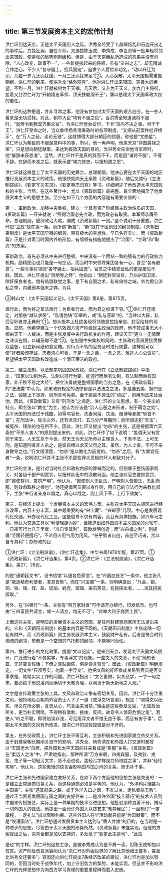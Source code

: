 ```yaml
---
---
---
```

title: 第三节发展资本主义的宏伟计划
---



洪仁玕到达天京，正是太平天国用人之际。洪秀全经受了韦昌辉叛乱和石达开出走的事件后，力挽狂澜，自任军师，又选拔陈玉成、李秀成、李世贤等一批年轻将领出来辅政，使紧张的局势刚刚缓和。但是，由于天京叛乱所造成的恶果并没有消除，“人心改变，政事不一”，一些新提拔起来的将领，虽有“奋兴之志”，却无精诚合作之心，不少人“各守疆土，招兵固宠”，追求个人爵位和功名，“动以升迁为荣，几若一岁九迁而犹缓，一月三迁而犹未足”②。人心涣散，太平天国极需重振朝纲。洪仁玕的到来，使洪秀全“格外欢喜”，他对洪仁玕出来辅国，寄极大的希望。不到一月，洪仁玕就被封为干天福，几天后，又升为干天义，加九门主将衔，接着又封洪仁玕为“开朝精忠军师、顶天扶朝纲干王”，膺以总理太平天国军政大权的重任。

洪仁玕的这种恩遇，并非寻常之事，他没有参加过太平天国的艰苦创业，在一些人看来是无功受禄。对此，朝中大臣“均有不服之色”。当洪秀全知道诸将不服时，“就传令到教堂齐集众官”，令洪仁玕登台受印，下令“京内不决之事，问于干王”。洪仁玕受命之时，当众重申杨秀清秉政时的各项制度，“又把从前案件批评榜示”，在“万人之前，谈论无错”。这就博得大部分朝臣的信服，称他是“文曲星”。洪仁玕认为朝臣的不服是意料中的事，所以，他一再声明，他来天京“非图爵禄之荣”，只是想向朝廷献策，来达到报效天国的目的。当洪秀全任命他当军师时，他“屡辞未获恩准”。当然，洪仁玕并不是真的辞而不干，而是因“诸将不服”，不得不辞。在辞而未准之后，就表示要“竭力效忠，以报知遇之恩”。

洪仁玕就这样登上了太平天国的历史舞台，总理朝纲，他决心要在太平天国的地区推行发展资本主义的政策。他很快就向天王条陈《资政新篇》，随后又颁行《立法制諠谕》、《钦定军次实录》、《钦定英杰归真》等书，详细阐述了他改造太平天国政权的主张。当然，在这些著作中，尤以《资政新篇》最完整、最全面地揭示了他发展资本主义的思想主张。至少在如下几个方面的内容是有重要价值的：

第一，革新政治，加强中央集权，建立一个具有资产阶级民主政治性质的天国。《资政新篇》一开头就说：“照得治国必先立政，而为政必有取资。本军师恭膺圣命，总理朝纲，爰综政治大略，编成《资政新篇》一则。”这个说明十分重要。洪仁玕把“立政”放在第一条。而所谓“新篇”，“新”就在于区别旧的纲领制度。《天朝田亩制度》是太平天国早期的纲领，带有极大的空想性，早已名存实亡。而《资政新篇》正是针对着当时国内外的形势，有纲领有措施地提出了“治国”、“立政”和“取资”的方案。

革新政治，首先必须从中央进行整顿。中央没有一个团结一致的强有力的行政权力机构，励精图治也只能是一句空话。而当时中央领导集团各有一心，甚至“各有散意”。一些军事将领则“各守疆土，招兵固宠”。官员之中结党营私的更是屡见不鲜。因此，洪仁玕提出“禁朋党之弊”，他指出：“朝廷封官设将，乃以护国卫民、除奸保良者也。倘有结盟联党之事，是下有自固之术，私有倚恃之端，外为假公济私之举，内藏弱本强末之弊。为兵

②韩山文：《太平天国起义记》，《太平天国》第6册，第875页。

者行此，而为将之军法难行；为臣者行此，而为君之权谋下夺。”①洪仁玕还规定，对那些“越队求荣”，“私镌伪铸”印章的，或“私与官职”的，“当律以大辟，私受官职者亦正典刑”①。想从根本上杜绝各级将领随意拉拢亲信、封官给禄的现象。显然，他希望建立一个仿效西方资产阶级民主政治的政府，他不赞成事无大小都由天王一人裁决，而是主张发挥中央行政机关的作用，建议天王“更立一无情面之谏议在侧，以辅圣聪不逮”②。在加强中央集权的同时，主张政府官员要接受群众监督，设立新闻纸和意见箱。对行为不轨的官员及时进行揭露，这样就可以使“奸者股慄存诚，忠者清心可表，于是一念之善，一念之恶，难逃人心公议矣”。希望把太平天国政权改造成一个清正廉洁的政府。

第二，建立法制，以法制来巩固国家政权。洪仁玕在《立法制諠諠谕》中指出：“国家以法制为先，法制以遵行为要，能遵行而后有法制，有法制而后有国家，此千秋不易之大经”。把立法看成是整顿国家的当务之急。在《资政新篇》的“法法类”中认为，如果政府规定的法律都是以法法之之法，多是遵五美、摒四恶之法，诚能上下凛遵，则刑具可免矣。至于那些不遵法的“顽民”，则用刑法来处治他。因此，《资政新篇》又有“刑刑类”之规定。洪仁玕的立法思想，有一个突出的特点，即主张以“教化”为主，他认为应该是“治人心恶之未形者，制于萌念之始”。太平天国的刑法过于残酷，如辱骂官长、夫妻同宿、饮酒、赌博等都属“斩首不留”；在刑法中，除杀头外，还有点天灯、五马分尸等酷刑；而所谓违犯“天法”，被冤杀、错杀的也在所不少。因此，洪仁玕又提出“勿杀”的主张，这是根据第六天条的“不杀人害人”的原则提出来的。对此，洪仁玕作了如下说明：“盖谓天父有赏罚于来生，人无生杀于今世，然天王为天父所命以主理世人，下有不法，上可无刑。是知遵刑者非人杀之，是彼自缚以求天父罚之耳。虽然，为人上者，不可不亲身教导之也。”行文很清楚，“勿杀”是以教化为前提的。“勿杀”之后，有“大罪宜死者”一条，说明洪仁玕并不主张不杀那些罪大恶极的坏人和敌对分子。

洪仁玕的立法，是针对当时社会和政权内部的弊端而定的。但侧重于整饬国家机关，对各级干部严明赏罚，以扭转队伍中的涣散局面。他主张对官吏要抓赏罚，即“器使群材、赏罚严明”。他认为，“器使则人无乱法，严明则人皆服法，无乱而服，则效命取胜之根也”。他还提倡官员要以身作则，用自己的守法行为来教化部下，主张“奉行者亲身以倡之，真心以践之，则上风下革，上行下效矣”。

第三，在经济上提出一个发展资本主义的宏伟方案。主张在太平天国占领区进行经济改革，内容十分丰富，其中最重要的有“兴宝藏”、“兴邮亭”几项。中心是发展现代化交通，开办现代化工业。这些倡导不仅有内容，而且有具体措施。如兴车马之利，他认为交通工具以“利便轻捷为妙”，谁能造出如外国资本主义国家的火轮车，一日夜可行七八千里者，“准自专其利”，鼓励发明创造；而“兴舟楫之利”，则提倡“坚固轻便捷巧”，不论用火用气用力用风，“任乎智者自创，首创至巧者，赏以自专其利”；办邮政的目

①洪仁玕：《立法制諠谕》，《洪仁玕选集》，中华书局1978年版，第27页。①《资政新篇》，《洪仁玕选集》，第4页。②洪仁玕：《立法制諠谕》，《洪仁玕选集》，第27、28页。

的是“通朝廷文书”，设书信馆“以通各色家信”。在“兴器皿技艺”一条中，他主张凡是“能造精奇利便者，准其自售”。而在“兴宝藏”一条，则明确提出：“凡金、银、铜、铁、锡、煤、盐、琥珀、蚝壳、玻璃、美石等货，有民探出者，……准其招民探取。”

另外，在“兴银行”一条，主张有“百万家财者”可申请开办银行，印发纸币。也可由“三四富民共请立，或一人请立，均无不可”，“此举大利于商贾士民”。

上面这些主张，是明显的发展资本主义的蓝图，是任何封建思想家所无法提出来的。它和《天朝田亩制度》的基本内容是不同的。《天朝田亩制度》主张废除一切私有财产，而《资政新篇》则主张发展资本主义，鼓励财产私有。后者是符合时代潮流的纲领，前者是一个空想的乌托邦的纲领，不能等同而论。

第四，推行进步的文化政策，提倡“文以纪实”。他来到天京，发现太平天国文风很坏，广泛流行着“不务实学，专事浮文”的现象。一些文人的文章，不论“简短长篇，无非空言假话；下僚之禀贴面陈，俱是谗言赞誉”。因此，《资政新篇》明确规定，一切文件“只须写实，勿着一字浮文”。他把文风的好坏看成关系到官员是否实事求是、踏踏实实工作的问题。洪仁玕指出：“文艺虽微，实关品学，一字一句之末，要必绝乎邪说淫词而确切于天教真理，以阐发于新天新地之大观。”

文字是宣传政策主张的工具，文风和政治斗争有密切关系。因此，洪仁玕十分注重文风，他特地给合朝内外官员士人下了一道《戒浮文巧言谕》，规定：“照得文以纪实，浮文在所必删，言贵从心，巧言由来当禁。”理由是这些奏章文谕，“尤属政治所关，更当朴实明晓，不得稍有激刺、挑唆、反间，故意令人惊奇危惧之笔”。若使人“听之不聪，即将贻误非浅，可见用浮文者不惟无益于事，而且有害于事”，后期太平天国的文风有所改进，跟洪仁玕的这些提倡是分不开的。

第五，在外交政策上，洪仁玕主张平等互利，主张积极和先进国家建立外交关系。由于封建皇朝长期闭关自守的影响，洪秀全、杨秀清在和外国人打交道时都曾以“天国老大”自居，把外国和太平天国的往来看成是“臣服”关系。《资政新篇》在“柔远人之法”中，严肃地指出，那种所谓“万方来朝，四夷宾服，及夷狄、戎蛮、鬼子等一切轻污文字，皆不必说也。盖轻污字样是口角取胜之事”，并非“经纶实际”。他认为，这些傲慢的语言会影响国与国之间的关系，而无补于事。

洪仁玕主张和先进国家建立友好关系，在如下两个方面他的思想主张是突出的：一是建立正常通商贸易关系，而这种通商必须是平等的。他认为，“外洋鸦片烟甚为中国害”，主张“遇其航来之路，或于外洋入口之烟，不准过关。走私者杀无赦”。通过正当贸易发展国与国之间的友好往来；二是准许外国“技艺精巧”的技术人员到中国来传授技艺，实际上是一种早期的技术引进思想。他批驳那种良莠不分，排斥一切外国人的做法。他提出一面允许外国人以技艺来“教导我民”；一面制订“一定章程，一定礼法”加以限制约束。这些外国人在华活动就只能是“为国献策”，而不是“毁谤国法”。洪仁玕想通过发展资本主义达到与“番人并雄”的目的，在当时是一种进步的思想。尽管由于太平天国的形势所然，《资政新篇》未能实现。但他的方案提出之后，洪秀全都是加以支持的，多处批了“钦定此策是也”、“此策

是也”的字样。洪仁玕的这些主张，虽被李秀成认为是不屑一读，但陈玉成却加以赞赏。资产阶级改良派容闳认为“洪仁玕对外面世界的了解比其他诸王要多，甚至比洪秀全还要多”。容闳还向洪仁玕提出7条经济改革的建议，洪仁玕也是加以赞同的，但因当时处于战争年代，加上守旧势力的掣肘，未能实现。但这并不影响洪仁玕的光辉思想作为向西方学习真理的重要里程碑而载入史册。
